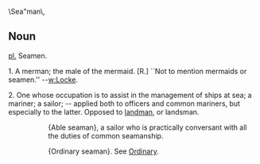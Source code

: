 \Sea"man\, 

==Noun==
[[pl.]] Seamen.

1. A merman; the male of the mermaid. [R.] ``Not to mention
mermaids or seamen.'' --[[w:Locke]].

2. One whose occupation is to assist in the management of ships at sea; a mariner; a sailor; -- applied both to officers and common mariners, but especially to the latter. Opposed to [[landman]], or landsman.

::{Able seaman}, a sailor who is practically conversant with    all the duties of common seamanship.

::{Ordinary seaman}. See [[Ordinary]].